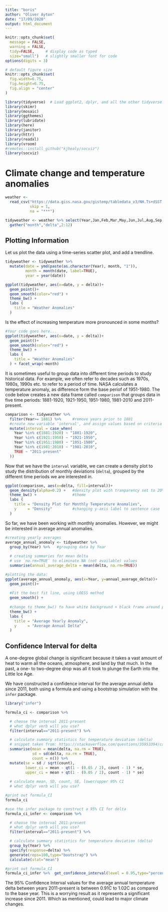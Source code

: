 ```yaml
---
title: "boris"
author: "Oliver Ayton"
date: "17/09/2020"
output: html_document
---
```


```r
knitr::opts_chunk$set(
  message = FALSE, 
  warning = FALSE, 
  tidy=FALSE,     # display code as typed
  size="small")   # slightly smaller font for code
options(digits = 3)

# default figure size
knitr::opts_chunk$set(
  fig.width=6.75, 
  fig.height=6.75,
  fig.align = "center"
)
```

```r
library(tidyverse)  # Load ggplot2, dplyr, and all the other tidyverse packages
library(skimr)
library(mosaic)
library(ggthemes)
library(lubridate)
library(here)
library(janitor)
library(httr)
library(readxl)
library(vroom)
#remotes::install_github("kjhealy/socviz")
library(socviz)
```
# Climate change and temperature anomalies

```r
weather <- 
  read_csv("https://data.giss.nasa.gov/gistemp/tabledata_v3/NH.Ts+dSST.csv", 
           skip = 1, 
           na = "***")
```

```r
tidyweather <- weather %>% select(Year,Jan,Feb,Mar,May,Jun,Jul,Aug,Sep,Oct,Nov,Dec) %>% 
  gather("month","delta",2:12)
```

## Plotting Information


Let us plot the data using a time-series scatter plot, and add a trendline. 

```r

tidyweather <- tidyweather %>%
  mutate(date = ymd(paste(as.character(Year), month, "1")),
         month = month(date, label=TRUE),
         year = year(date))

ggplot(tidyweather, aes(x=date, y = delta))+
  geom_point()+
  geom_smooth(color="red") +
  theme_bw() +
  labs (
    title = "Weather Anomalies"
  )

```

Is the effect of increasing temperature more pronounced in some months? 

```r

#Your code goes here...
ggplot(tidyweather, aes(x=date, y = delta))+
  geom_point()+
  geom_smooth(color="red") +
  theme_bw() +
  labs (
    title = "Weather Anomalies"
  ) + facet_wrap(~month)
```

It is sometimes useful to group data into different time periods to study historical data. For example, we often refer to decades such as 1970s, 1980s, 1990s etc. to refer to a period of time. NASA calculates a temperature anomaly, as difference form the base periof of 1951-1980. The code below creates a new data frame called `comparison` that groups data in five time periods: 1881-1920, 1921-1950, 1951-1980, 1981-2010 and 2011-present. 

```r

comparison <- tidyweather %>% 
  filter(Year>= 1881) %>%     #remove years prior to 1881
  #create new variable 'interval', and assign values based on criteria below:
  mutate(interval = case_when(
    Year %in% c(1881:1920) ~ "1881-1920",
    Year %in% c(1921:1950) ~ "1921-1950",
    Year %in% c(1951:1980) ~ "1951-1980",
    Year %in% c(1981:2010) ~ "1981-2010",
    TRUE ~ "2011-present"
  ))

```


Now that we have the `interval` variable, we can create a density plot to study the distribution of monthly deviations (`delta`), grouped by the different time periods we are interested in.

```r

ggplot(comparison, aes(x=delta, fill=interval))+
  geom_density(alpha=0.2) +   #density plot with tranparency set to 20%
  theme_bw() +                #theme
  labs (
    title = "Density Plot for Monthly Temperature Anomalies",
    y     = "Density"         #changing y-axis label to sentence case
  )

```

So far, we have been working with monthly anomalies. However, we might be interested in average annual anomalies. 

```r

#creating yearly averages
average_annual_anomaly <- tidyweather %>% 
  group_by(Year) %>%   #grouping data by Year
  
  # creating summaries for mean delta 
  # use `na.rm=TRUE` to eliminate NA (not available) values 
  summarise(annual_average_delta = mean(delta, na.rm=TRUE)) 

#plotting the data:
ggplot(average_annual_anomaly, aes(x=Year, y=annual_average_delta))+
  geom_point()+
  
  #Fit the best fit line, using LOESS method
  geom_smooth() +
  
  #change to theme_bw() to have white background + black frame around plot
  theme_bw() +
  labs (
    title = "Average Yearly Anomaly",
    y     = "Average Annual Delta"
  )                         
```


## Confidence Interval for delta

A one-degree global change is significant because it takes a vast amount of heat to warm all the oceans, atmosphere, and land by that much. In the past, a one- to two-degree drop was all it took to plunge the Earth into the Little Ice Age.

We have constructed a confidence interval for the average annual delta since 2011, both using a formula and using a bootstrap simulation with the `infer` package.

```r
library("infer")

formula_ci <- comparison %>% 

  # choose the interval 2011-present
  # what dplyr verb will you use? 
  filter(interval=="2011-present") %>% 

  # calculate summary statistics for temperature deviation (delta)
  # snippet taken from: https://stackoverflow.com/questions/35953394/calculating-length-of-95-ci-using-dplyr
  summarise(mean = mean(delta, na.rm = TRUE),
            sd = sd(delta, na.rm = TRUE),
            count = n()) %>%
  mutate(se = sd / sqrt(count),
         lower_ci = mean - qt(1 - (0.05 / 2), count - 1) * se,
         upper_ci = mean + qt(1 - (0.05 / 2), count - 1) * se)
  
  # calculate mean, SD, count, SE, lower/upper 95% CI
  # what dplyr verb will you use? 

#print out formula_CI
formula_ci
```


```r
#use the infer package to construct a 95% CI for delta
formula_ci_infer <- comparison %>% 

  # choose the interval 2011-present
  # what dplyr verb will you use? 
  filter(interval=="2011-present") %>% 

  # calculate summary statistics for temperature deviation (delta)
  group_by(Year) %>% 
  specify(response=delta) %>% 
  generate(reps=100,type="bootstrap") %>% 
  calculate(stat="mean")

#print out formula_CI
formula_ci_infer %>%  get_confidence_interval(level = 0.95,type="percentile")

```

The 95% Confidence Interval values for the average annual temperature delta between years 2011-present is between 0.91C to 1.02C as compared to the base year. This is a worrying result as it represents a significant increase since 2011. Which as mentioned, could lead to major climate changes.


